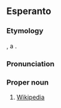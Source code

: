 ==Esperanto==

===Etymology===
{{blend|eo|vikio|t1=[[wiki]]|enciklopedio|t2=[[encyclopedia]]}}, a {{calque|eo|en|Wikipedia|nocap=1}}.

===Pronunciation===
{{eo-pron}}

===Proper noun===
{{eo-head}}

# [[Wikipedia]]